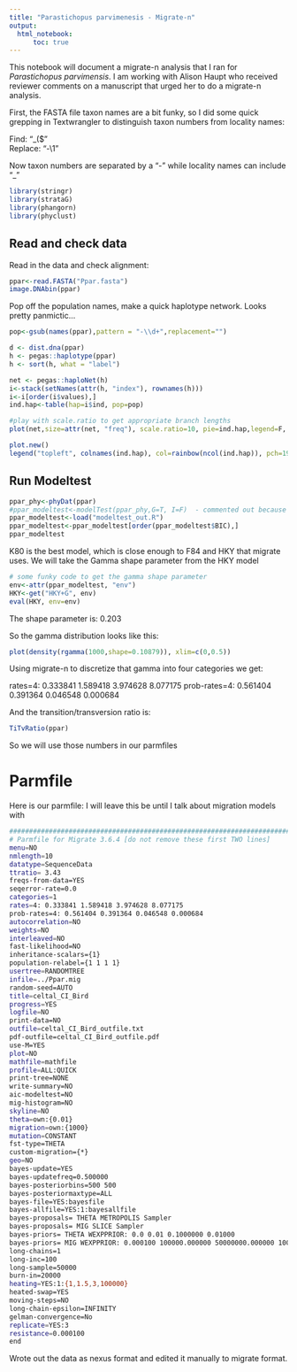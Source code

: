 ```yaml
---
title: "Parastichopus parvimenesis - Migrate-n"
output: 
  html_notebook:
      toc: true
---
```


This notebook will document a migrate-n analysis that I ran for *Parastichopus parvimensis*. I am working with Alison Haupt who received reviewer comments on a manuscript that urged her to do a migrate-n analysis.

First, the FASTA file taxon names are a bit funky, so I did some quick grepping in Textwrangler to distinguish taxon numbers from locality names:

Find: "_(\d\d)$"  
Replace: "-\\1"

Now taxon numbers are separated by a "-" while locality names can include "_"

```r
library(stringr)
library(strataG)
library(phangorn)
library(phyclust)
```

## Read and check data
Read in the data and check alignment:
```r
ppar<-read.FASTA("Ppar.fasta")
image.DNAbin(ppar)
```


Pop off the population names, make a quick haplotype network. Looks pretty panmictic...

```r
pop<-gsub(names(ppar),pattern = "-\\d+",replacement="")

d <- dist.dna(ppar)
h <- pegas::haplotype(ppar)
h <- sort(h, what = "label")

net <- pegas::haploNet(h)
i<-stack(setNames(attr(h, "index"), rownames(h)))
i<-i[order(i$values),]
ind.hap<-table(hap=i$ind, pop=pop)

#play with scale.ratio to get appropriate branch lengths
plot(net,size=attr(net, "freq"), scale.ratio=10, pie=ind.hap,legend=F, labels=F,threshold=0, show.mutation=2)

plot.new()
legend("topleft", colnames(ind.hap), col=rainbow(ncol(ind.hap)), pch=19, ncol=2)

```

## Run Modeltest
```r
ppar_phy<-phyDat(ppar)
#ppar_modeltest<-modelTest(ppar_phy,G=T, I=F)  - commented out because it takes awhile to run, so just load in the results.
ppar_modeltest<-load("modeltest_out.R")
ppar_modeltest<-ppar_modeltest[order(ppar_modeltest$BIC),]
ppar_modeltest
```

K80 is the best model, which is close enough to F84 and HKY that migrate uses. We will take the Gamma shape parameter from the HKY model

```r
# some funky code to get the gamma shape parameter
env<-attr(ppar_modeltest, "env")
HKY<-get("HKY+G", env)
eval(HKY, env=env)

```

The shape parameter is: 0.203

So the gamma distribution looks like this:

```r
plot(density(rgamma(1000,shape=0.10879)), xlim=c(0,0.5))
```
Using migrate-n to discretize that gamma into four categories we get:

rates=4: 0.333841 1.589418 3.974628 8.077175 
prob-rates=4: 0.561404 0.391364 0.046548 0.000684 

And the transition/transversion ratio is:

```r
TiTvRatio(ppar)
```
So we will use those numbers in our parmfiles

# Parmfile
Here is our parmfile: I will leave this be until I talk about migration models with 
```Bash
################################################################################
# Parmfile for Migrate 3.6.4 [do not remove these first TWO lines]
menu=NO
nmlength=10
datatype=SequenceData
ttratio= 3.43
freqs-from-data=YES
seqerror-rate=0.0
categories=1
rates=4: 0.333841 1.589418 3.974628 8.077175 
prob-rates=4: 0.561404 0.391364 0.046548 0.000684 
autocorrelation=NO
weights=NO
interleaved=NO
fast-likelihood=NO
inheritance-scalars={1}
population-relabel={1 1 1 1}
usertree=RANDOMTREE
infile=../Ppar.mig
random-seed=AUTO
title=celtal_CI_Bird
progress=YES
logfile=NO
print-data=NO
outfile=celtal_CI_Bird_outfile.txt
pdf-outfile=celtal_CI_Bird_outfile.pdf
use-M=YES
plot=NO
mathfile=mathfile
profile=ALL:QUICK
print-tree=NONE
write-summary=NO
aic-modeltest=NO
mig-histogram=NO
skyline=NO
theta=own:{0.01}
migration=own:{1000}
mutation=CONSTANT
fst-type=THETA
custom-migration={*}
geo=NO
bayes-update=YES
bayes-updatefreq=0.500000
bayes-posteriorbins=500 500
bayes-posteriormaxtype=ALL
bayes-file=YES:bayesfile
bayes-allfile=YES:1:bayesallfile
bayes-proposals= THETA METROPOLIS Sampler
bayes-proposals= MIG SLICE Sampler
bayes-priors= THETA WEXPPRIOR: 0.0 0.01 0.1000000 0.01000 
bayes-priors= MIG WEXPPRIOR: 0.000100 100000.000000 50000000.000000 100000.000000 
long-chains=1
long-inc=100
long-sample=50000
burn-in=20000
heating=YES:1:{1,1.5,3,100000}
heated-swap=YES
moving-steps=NO
long-chain-epsilon=INFINITY
gelman-convergence=No
replicate=YES:3
resistance=0.000100
end


```

Wrote out the data as nexus format and edited it manually to migrate format.
